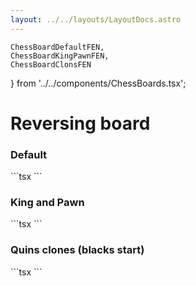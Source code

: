```yaml
---
layout: ../../layouts/LayoutDocs.astro
---
```


    ChessBoardDefaultFEN, 
    ChessBoardKingPawnFEN, 
    ChessBoardClonsFEN 
} from '../../components/ChessBoards.tsx';

# Reversing board

### Default
<div class="component-preview">
    <ChessBoardDefaultFEN client:load />
</div>

<CopyBlock client:load>
    ```tsx
    <ChessBoard 
        FEN="rnbqkbnr/pppppppp/8/8/8/8/PPPPPPPP/RNBQKBNR w KQkq - 0 1" // <~~~ Default FEN
        onChange={handleChange}
        onEndGame={handleEndGame}
    />
    ```
</CopyBlock>


### King and Pawn
<div class="component-preview">
    <ChessBoardKingPawnFEN client:load />
</div>

<CopyBlock client:load>
    ```tsx
    <ChessBoard 
        FEN="8/8/8/8/8/8/1K6/P7 w - - 0 1" // <~~~ King and Pawn FEN
        onChange={handleChange}
        onEndGame={handleEndGame}
    />
    ```
</CopyBlock>

### Quins clones (blacks start)
<div class="component-preview">
    <ChessBoardClonsFEN client:load />
</div>

<CopyBlock client:load>
    ```tsx
    <ChessBoard 
        FEN="3k4/qqqqqqqq/8/8/8/8/QQQQQQQQ/3K4 b - - 0 1" // <~~~ Quins clones FEN
        onChange={handleChange}
        onEndGame={handleEndGame}
    />
    ```
</CopyBlock>
